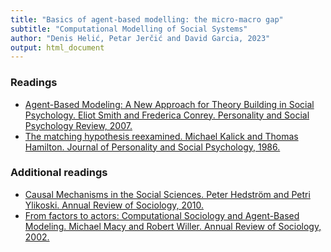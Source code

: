 ```yaml
---
title: "Basics of agent-based modelling: the micro-macro gap"
subtitle: "Computational Modelling of Social Systems"
author: "Denis Helić, Petar Jerčić and David Garcia, 2023"
output: html_document
---
```


### Readings

- [Agent-Based Modeling: A New Approach for Theory Building in Social Psychology. Eliot Smith and Frederica Conrey. Personality and Social Psychology Review, 2007.](https://journals.sagepub.com/doi/abs/10.1177/1088868306294789)
- [The matching hypothesis reexamined. Michael Kalick and Thomas Hamilton. Journal of Personality and Social Psychology, 1986.](https://psycnet.apa.org/record/1987-04005-001)


### Additional readings
- [Causal Mechanisms in the Social Sciences. Peter Hedström and Petri Ylikoski. Annual Review of Sociology, 2010.](https://www.annualreviews.org/doi/abs/10.1146/annurev.soc.012809.102632)
- [From factors to actors: Computational Sociology and Agent-Based Modeling. Michael  Macy and Robert Willer. Annual Review of Sociology, 2002.](https://www.annualreviews.org/doi/abs/10.1146/annurev.soc.28.110601.141117)